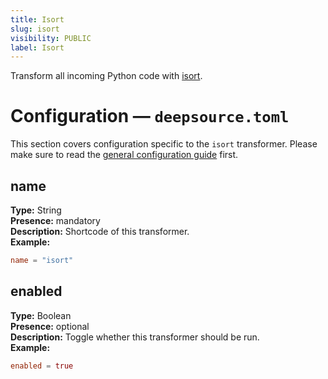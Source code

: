 ```yaml
---
title: Isort
slug: isort
visibility: PUBLIC
label: Isort
---
```

Transform all incoming Python code with [isort](https://pycqa.github.io/isort/).

# Configuration — `deepsource.toml`

This section covers configuration specific to the `isort` transformer. Please make sure to read the [general configuration guide](https://deepsource-docs.readme.io/docs/configuration) first.

## name

**Type:** String  
**Presence:** mandatory  
**Description:** Shortcode of this transformer.  
**Example:**

```toml TOML
name = "isort"
```

## enabled

**Type:** Boolean  
**Presence:** optional  
**Description:** Toggle whether this transformer should be run.  
**Example:**

```toml
enabled = true
```